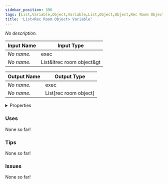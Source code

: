 ```yaml
---
sidebar_position: 396
tags: [List,Variable,Object,Variable,List,Object,Object,Rec Room Object]
title: 'List<Rec Room Object> Variable'
---
```


*No description.*




<EsbSvg />

| Input Name | Input Type |
|-----------|-----------|
| *No name.* | exec |
| *No name.* | List&ltrec room object&gt |

| Output Name | Output Type |
|-----------|-----------|
| *No name.* | exec |
| *No name.* | List[rec room object] |


<details>
  <summary>Properties</summary>
  <div>
    <div>
    <table>
      <thead>
        <tr>
          <th>Is beta required?</th>
          <th>❌</th>
        </tr>
        <tr>
          <th>Is this chip a trolling risk?</th>
          <th>❌</th>
        </tr>
        <tr>
          <th>Is this chip a role assignment risk?</th>
          <th>❌</th>
        </tr>
        <tr>
          <th>Chip UUID</th>
          <th>536e376c-087d-4909-9412-3fcee5d6f52b</th>
        </tr>
      </thead>
    </table>
    </div>
  </div>
</details>

### Uses

None so far!

### Tips

None so far!

### Issues

None so far!